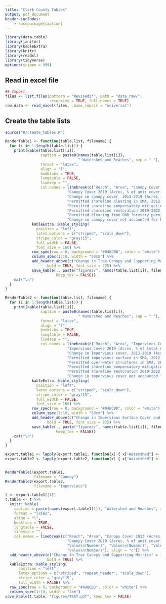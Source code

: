 ---
title: "Clark County Tables"
output: pdf_document
header-includes:
    - \usepackage{caption}
---

\captionsetup[table]{labelformat=empty}

```{r import_packages, include=FALSE}
library(data.table)
library(janitor)
library(kableExtra)
library(knitr)
library(readxl)
library(tidyverse)
options(scipen = 999)
```

## Read in excel file

```{r read_data}
## Import
files <- list.files(pattern = "Revised2*", path = "data_raw/", 
                    recursive = TRUE, full.names = TRUE)
raw.data <- read_excel(files, .name_repair = "universal")
```

## Create the table lists

```{r create_tables}
source("R/create_tables.R")

```



```{r render_table1}

RenderTable1 <- function(table.list, filename) {
  for (i in 1:length(table.list)) {
    print(kable(table.list[[i]],
                caption = paste0(names(table.list[i]),
                                 " Watershed and Reaches", sep = " "),
                format = "latex",
                align = "l",
                booktabs = TRUE,
                longtable = FALSE,
                linesep = "",
                col.names = linebreak(c("Reach", "Area", "Canopy Cover 2013 (Acres, % of unit cover)",
                            "Canopy Cover 2019 (Acres, % of unit cover)", 
                            "Change in canopy cover, 2013-2019 (Acres, % of unit cover) ",
                            "Permitted shoreline clearing in SMA, 2012-2022 (Acres)",
                            "Permitted shoreline compensatory mitigation 2012-2022 (Acres, % of change)",
                            "Permitted shoreline restoration 2019-2022 (Acres, % of change)", 
                            "Permitted clearing from DNR forestry permits, 2013-2021 (Acres)",
                            "Change in canopy cover not accounted for by issued SMA permits and/or DNR clearing (Acres, % of change)"), align = "c")) %>%
            kableExtra::kable_styling(
              position = "left",
              latex_options = c("striped", "scale_down"),
              stripe_color = "gray!15",
              full_width = FALSE,
              font_size = 160) %>%
            row_spec(row = 0, background = "#048CBD", color = "white") %>%
            column_spec(1:10, width = "50cm") %>%
            add_header_above(c("Change in Tree Canopy and Supporting Metrics" = 10),
                   bold = TRUE, font_size = 225) %>%
            save_kable(., paste("figures/", names(table.list[i]), filename, ".pdf", sep = ""), 
                       keep_tex = FALSE)) 
    cat("\n")
  }
}

```


```{r render_tables_function}

RenderTable2 <- function(table.list, filename) {
  for (i in 1:length(table.list)) {
    print(kable(table.list[[i]],
                caption = paste0(names(table.list[i]),
                                 " Watershed and Reaches", sep = " "),
                format = "latex",
                align = "l",
                booktabs = TRUE,
                longtable = FALSE,
                linesep = "",
                col.names = linebreak(c("Reach", "Area", "Impervious Cover 2013 (Acres, % of total unit)",
                            "Impervious Cover 2019 (Acres, % of total unit)", 
                            "Change in Impervious cover, 2013-2019 (Acres, % of unit cover)",
                            "Permitted impervious surface in SMA, 2012-2022 (Acres)",
                            "Permitted over-water structures in SMA, 2012-2022 (Acres) ",
                            "Permitted shoreline compensatory mitigation 2012-2022 (Acres, % of change)", 
                            "Permitted shoreline restoration 2019-2022 (Acres, % of change)",
                            "Change in impervious cover not accounted for by issued SMA permits (Acres, % of change)"), align = "c")) %>%
            kableExtra::kable_styling(
              position = "left",
              latex_options = c("striped", "scale_down"),
              stripe_color = "gray!15",
              full_width = FALSE,
              font_size = 160) %>%
            row_spec(row = 0, background = "#048CBD", color = "white") %>%
            column_spec(1:10, width = "50cm") %>%
            add_header_above(c("Change in Impervious Surface Cover and Supporting Metrics" = 10),
                   bold = TRUE, font_size = 225) %>%
            save_kable(., paste("figures/", names(table.list[i]), filename, ".pdf", sep = ""), 
                       keep_tex = FALSE)) 
    cat("\n")
  }
}

```


\captionsetup[table]{labelformat=empty}
```{r render_table2}
export.table1 <- lapply(export.table1, function(x) { x["Watershed"] <- NULL; x })
export.table2 <- lapply(export.table2, function(x) { x["Watershed"] <- NULL; x })


RenderTable1(export.table1, 
             filename = "Canopy")
RenderTable2(export.table2,
             filename = "Impervious")
```

```{r}

t <- export.table1[[1]]
t.table <- t %>%
  knitr::kable(
    caption = paste(names(export.table1[1]), "Watershed and Reaches", sep = " "),
    format = "latex",
    align = "l",
    booktabs = TRUE,
    longtable = FALSE,
    linesep = "",
    col.names = linebreak(c("Reach", "Area", "Canopy Cover 2013 (Acres, % of unit cover)",
                            "Canopy Cover 2019 (Acres, % of unit cover)", "Value\n(Number)", "Value\n(Number)",
                            "Value\n(Number)", "Value\n(Number)", "Value\n(Number)",
                            "Value\n(Number)"), align = "c")) %>%
  add_header_above(c("Change in Tree Canopy and Supporting Metrics" = 10),
                   bold = TRUE) %>%
  kableExtra::kable_styling(
      position = "left",
      latex_options = c("striped", "repeat_header", "scale_down"),
      stripe_color = "gray!15",
      full_width = FALSE) %>%
  row_spec(row = 0, background = "#048CBD", color = "white") %>%
  column_spec(1:10, width = "2cm")
save_kable(t.table, "figures/TEST.pdf", keep_tex = FALSE)

```